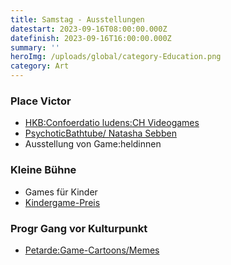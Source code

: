 ```yaml
---
title: Samstag - Ausstellungen
datestart: 2023-09-16T08:00:00.000Z
datefinish: 2023-09-16T16:00:00.000Z
summary: ''
heroImg: /uploads/global/category-Education.png
category: Art
---
```


### Place Victor

* [HKB\:Confoerdatio ludens\:CH Videogames](https://playbern.ch/posts/Confoederatio-Ludens)
* [PsychoticBathtube/ Natasha Sebben](https://www.natsha.ch/psychotic-bathtub)
* Ausstellung von Game\:heldinnen &#x9;

### Kleine Bühne

* Games für Kinder
* [Kindergame-Preis](https://playbern.ch/posts/Preisverleihung-Kinder-Game-Preis)

### Progr Gang vor Kulturpunkt

* [Petarde\:Game-Cartoons/Memes	](https://playbern.ch/posts/Game-Cartoon-Wettbewerb-2023)
